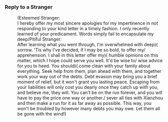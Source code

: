 ===Reply to a Stranger===
:(Esteemed Stranger:
:I hereby offer my most sincere apologies for my impertinence in not responding to your kind letter in a timely fashion. I only recently learned of your predicament. Words simply fail to encapsulate my deep/Pitiful Stranger:
:After learning what you went through, I'm overwhelmed with deep)( sorrow. 'Tis why I've decided, if I may be so bold, to offer my/ apprehension. I shall in this letter offer my)( humble opinions on this matter, which I hope could serve you well. It'd be wise to/ wise advice for you to heed. You should)( come clean with your family about everything. Seek help from them, plan ahead with them, and together work your way out of the debts. Debt evasion may bring you a brief moment of relief, but it won't grant you lasting peace. Escaping from your liabilities will only cost you dearly once they catch up with you, and believe me, they will. You can't be on the run forever, and you will have to pay the price one way or another./ sever all ties with Xianzhou and then make a run for it as far away as possible. This way, you won't be troubled by however many debts you may owe. Let them all be gone with the wind!)
